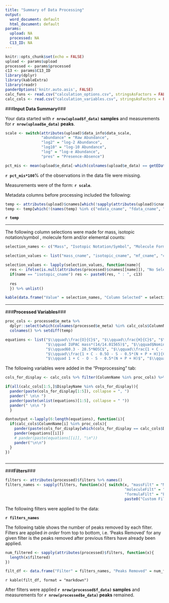 ```yaml
---
title: "Summary of Data Processing"
output: 
  word_document: default
  html_document: default
params:
  upload: NA
  processed: NA
  C13_ID: NA
---
```


```r
knitr::opts_chunk$set(echo = FALSE)
upload <- params$upload
processed <- params$processed
c13 <- params$C13_ID
library(dplyr)
library(kableExtra)
library(readr)
panderOptions('knitr.auto.asis', FALSE)
calc_funs <- read.csv("calculation_options.csv", stringsAsFactors = FALSE)
calc_cols <- read.csv("calculation_variables.csv", stringsAsFactors = FALSE)
```

###**Input Data Summary**###

Your data started with **`r nrow(upload$f_data)` samples** and measurements for **`r nrow(upload$e_data)` peaks**.

```r
scale <- switch(attributes(upload)$data_info$data_scale,
                "abundance" = "Raw Abundance",
                "log2" = "log-2 Abundance",
                "log10" = "log-10 Abundance",
                "log" = "log-e Abundance",
                "pres" = "Presence-Absence")

pct_mis <- mean(upload$e_data[-which(colnames(upload$e_data) == getEDataColName(upload))] == 0)
```

**`r pct_mis*100`**% of the observations in the data file were missing.

Measurements were of the form:  **`r scale`**. 

Metadata columns before processing included the following: 

```r
temp <- attributes(upload)$cnames[which(!sapply(attributes(upload)$cnames, is.null))]
temp <- temp[which(!(names(temp) %in% c("edata_cname", "fdata_cname", "mass_cname")))]
```

**`r temp`**

****

The following column selections were made for mass, isotopic notation/symbol , molecule form and/or elemental counts:

```r
selection_names <- c("Mass", "Isotopic Notation/Symbol", "Molecule Formula", "Carbon", "Hydrogen", "Oxygen", "Nitrogen", "Phosphorus")

selection_values <- list("mass_cname", "isotopic_cname", "mf_cname", "c_cname", "h_cname", "o_cname", "n_cname", "p_cname")

selection_values <- lapply(selection_values, function(name){
  res <- ifelse(is.null(attributes(processed)$cnames[[name]]), "No Selection", attributes(processed)$cnames[[name]])
  if(name == "isotopic_cname") res <- paste0(res, " : ", c13)
  
  res
  }) %>% unlist()

kable(data.frame("Value" = selection_names, "Column Selected" = selection_values))
```

****

###**Processed Variables**###

```r
proc_cols <- processed$e_meta %>% 
  dplyr::select(which(colnames(processed$e_meta) %in% calc_cols$ColumnName)) %>% 
  colnames() %>% setdiff(temp)

equations <- list("$\\qquad\\frac{O}{C}$", "$\\qquad\\frac{H}{C}$", "$\\qquad\\frac{N}{C}$", "$\\qquad\\frac{P}{C}$", "$\\qquad\\frac{N}{P}$",
                  "$\\qquad IUPAC mass*(14/14.01565)$", "$\\qquad$Nominal Kendrick Mass - Kendrick Mass", "$\\qquad -(\\frac{4C + H - 3N - 2O + 5P - 2S}{C})$",
                  "$\\qquad60.3 - 28.5*NOSC$", "$\\qquad\\frac{1 + C - O - S - 0.5*(N + P + H)}{C - O - S - N - P}$", 
                  "$\\qquad\\frac{1 + C - 0.5O - S - 0.5*(N + P + H)}{C - 0.5*O - S - N - P}$",
                  "$\\qquad 1 + C - O - S - 0.5*(N + P + H)$", "$\\qquad 1 + C - O - S - 0.5*(N + P + H) - O$", "$\\qquad$Combination of C,H,N,O,S,P")
```

The following variables were added in the "Preprocessing" tab:

```r
cols_for_display <- calc_cols %>% filter(ColumnName %in% proc_cols) %>% purrr::pluck("DisplayName")

if(all(calc_cols[1:5,]$DisplayName %in% cols_for_display)){
  pander(paste(cols_for_display[1:5]), collapse = ", ")
  pander(" \n\n ")
  pander(paste(unlist(equations)[1:5], collapse = " "))
  pander(" \n\n ")
  }

dontoutput <-lapply(6:length(equations), function(i){
  if(calc_cols$ColumnName[i] %in% proc_cols){
    pander(paste(cols_for_display[which(cols_for_display == calc_cols$DisplayName[i])], " | "))
    pander(equations[[i]])
    # pander(paste(equations[[i]], "\n"))
    pander("\n\n")
  }
})



```

****

###**Filters**###

```r
filters <- attributes(processed)$filters %>% names()
filters_names <- sapply(filters, function(x){ switch(x, "massFilt" = "Mass Filter", 
                                                     "moleculeFilt" = "Molecule Filter", 
                                                     "formulaFilt" = "Elemental Formula Filter", 
                                                     paste0("Custom Filter on column: ", gsub("emetaFilt_", "", x)))})
```

The following filters were applied to the data:

**`r filters_names`** 

The following table shows the number of peaks removed by each filter.
Filters are applied *in order* from top to bottom, i.e. 'Peaks Removed' for any given filter is the peaks removed after previous filters have already been applied.

```r
num_filtered <- sapply(attributes(processed)$filters, function(x){
  length(x$filtered)
})

filt_df <- data.frame("Filter" = filters_names, "Peaks Removed" = num_filtered, row.names = NULL, check.names = FALSE)

```

`r kable(filt_df, format = "markdown")`

After filters were applied **`r nrow(processed$f_data)` samples** and measurements for **`r nrow(processed$e_data)` peaks** remained.


